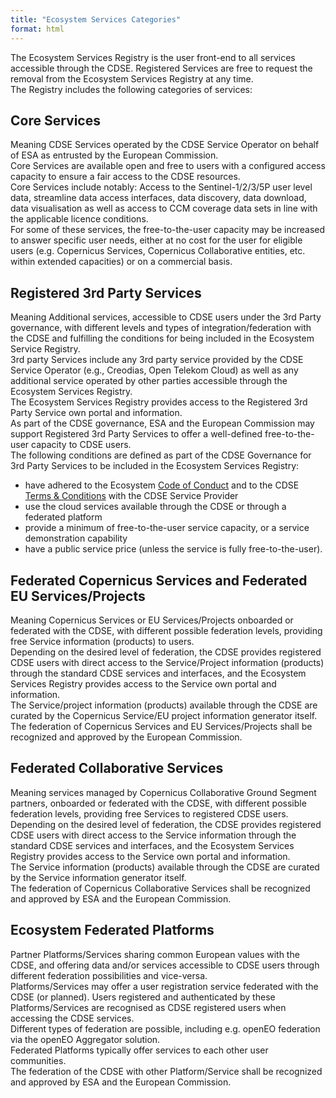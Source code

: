 ```yaml
---
title: "Ecosystem Services Categories"
format: html
---
```


The Ecosystem Services Registry is the user front-end to all services accessible through the CDSE. Registered Services are free to request the removal from the Ecosystem Services Registry at any time.<br> 
The Registry includes the following categories of services: 

## Core Services

Meaning CDSE Services operated by the CDSE Service Operator on behalf of ESA as entrusted by the European Commission.<br> 
Core Services are available open and free to users with a configured access capacity to ensure a fair access to the CDSE resources.<br> 
Core Services include notably: Access to the Sentinel-1/2/3/5P user level data, streamline data access interfaces, data discovery, data download, data visualisation as well as access to CCM coverage data sets in line with the applicable licence conditions.<br> 
For some of these services, the free-to-the-user capacity may be increased to answer specific user needs, either at no cost for the user for eligible users (e.g. Copernicus Services, Copernicus Collaborative entities, etc. within extended capacities) or on a commercial basis.

## Registered 3rd Party Services

Meaning Additional services, accessible to CDSE users under the 3rd Party governance, with different levels and types of integration/federation with the CDSE and fulfilling the conditions for being included in the Ecosystem Service Registry.<br> 
3rd party Services include any 3rd party service provided by the CDSE Service Operator (e.g., Creodias, Open Telekom Cloud) as well as any additional service operated by other parties accessible through the Ecosystem Services Registry.<br> 
The Ecosystem Services Registry provides access to the Registered 3rd Party Service own portal and information.<br>
As part of the CDSE governance, ESA and the European Commission may support Registered 3rd Party Services to offer a well-defined free-to-the-user capacity to CDSE users.<br> 
The following conditions are defined as part of the CDSE Governance for 3rd Party Services to be included in the Ecosystem Services Registry:

*	have adhered to the Ecosystem [Code of Conduct](https://dataspace.copernicus.eu/ecosystem-code-conduct) and to the CDSE [Terms & Conditions](https://dataspace.copernicus.eu/terms-and-conditions) with the CDSE Service Provider 
*	use the cloud services available through the CDSE or through a federated platform
*	provide a minimum of free-to-the-user service capacity, or a service demonstration capability
*	have a public service price (unless the service is fully free-to-the-user).

## Federated Copernicus Services and Federated EU Services/Projects

Meaning Copernicus Services or EU Services/Projects onboarded or federated with the CDSE, with different possible federation levels, providing free Service information (products) to users.<br>
Depending on the desired level of federation, the CDSE provides registered CDSE users with direct access to the Service/Project information (products) through the standard CDSE services and interfaces, and the Ecosystem Services Registry provides access to the Service own portal and information.<br> 
The Service/project information (products) available through the CDSE are curated by the Copernicus Service/EU project information generator itself.<br> 
The federation of Copernicus Services and EU Services/Projects shall be recognized and approved by the European Commission.<br>

## Federated Collaborative Services

Meaning services managed by Copernicus Collaborative Ground Segment partners, onboarded or federated with the CDSE, with different possible federation levels, providing free Services to registered CDSE users.<br>
Depending on the desired level of federation, the CDSE provides registered CDSE users with direct access to the Service information through the standard CDSE services and interfaces, and the Ecosystem Services Registry provides access to the Service own portal and information.<br>
The Service information (products) available through the CDSE are curated by the Service information generator itself.<br>
The federation of Copernicus Collaborative Services shall be recognized and approved by ESA and the European Commission.

## Ecosystem Federated Platforms 

Partner Platforms/Services sharing common European values with the CDSE, and offering data and/or services accessible to CDSE users through different federation possibilities and vice-versa.<br>
Platforms/Services may offer a user registration service federated with the CDSE (or planned). Users registered and authenticated by these Platforms/Services are recognised as CDSE registered users when accessing the CDSE services.<br> 
Different types of federation are possible, including e.g.  openEO federation via the openEO Aggregator solution.<br>
Federated Platforms typically offer services to each other user communities.<br>
The federation of the CDSE with other Platform/Service shall be recognized and approved by ESA and the European Commission.

